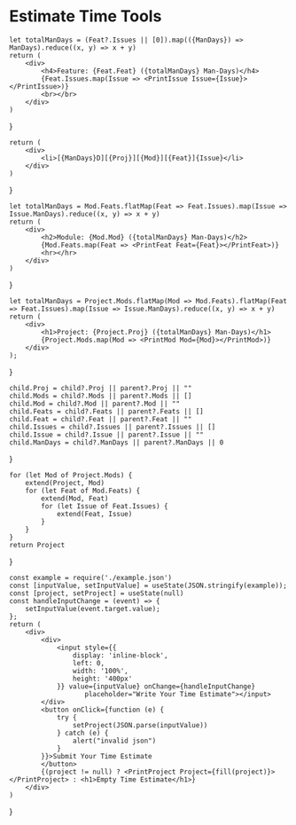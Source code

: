 # Estimate Time Tools


	let totalManDays = (Feat?.Issues || [0]).map(({ManDays}) => ManDays).reduce((x, y) => x + y)
	return (
		<div>
			<h4>Feature: {Feat.Feat} ({totalManDays} Man-Days)</h4>
			{Feat.Issues.map(Issue => <PrintIssue Issue={Issue}></PrintIssue>)}
			<br></br>
		</div>
	)
}

	return (
		<div>
			<li>[{ManDays}D][{Proj}][{Mod}][{Feat}]{Issue}</li>
		</div>
	)
}

	let totalManDays = Mod.Feats.flatMap(Feat => Feat.Issues).map(Issue => Issue.ManDays).reduce((x, y) => x + y)
	return (
		<div>
			<h2>Module: {Mod.Mod} ({totalManDays} Man-Days)</h2>
			{Mod.Feats.map(Feat => <PrintFeat Feat={Feat}></PrintFeat>)}
			<hr></hr>
		</div>
	)
}

	let totalManDays = Project.Mods.flatMap(Mod => Mod.Feats).flatMap(Feat => Feat.Issues).map(Issue => Issue.ManDays).reduce((x, y) => x + y)
	return (
		<div>
			<h1>Project: {Project.Proj} ({totalManDays} Man-Days)</h1>
			{Project.Mods.map(Mod => <PrintMod Mod={Mod}></PrintMod>)}
		</div>
	);
}

	child.Proj = child?.Proj || parent?.Proj || ""
	child.Mods = child?.Mods || parent?.Mods || []
	child.Mod = child?.Mod || parent?.Mod || ""
	child.Feats = child?.Feats || parent?.Feats || []
	child.Feat = child?.Feat || parent?.Feat || ""
	child.Issues = child?.Issues || parent?.Issues || []
	child.Issue = child?.Issue || parent?.Issue || ""
	child.ManDays = child?.ManDays || parent?.ManDays || 0
}

	for (let Mod of Project.Mods) {
		extend(Project, Mod)
		for (let Feat of Mod.Feats) {
			extend(Mod, Feat)
			for (let Issue of Feat.Issues) {
				extend(Feat, Issue)
			}
		}
	}
	return Project
}


	const example = require('./example.json')
	const [inputValue, setInputValue] = useState(JSON.stringify(example));
	const [project, setProject] = useState(null)
	const handleInputChange = (event) => {
		setInputValue(event.target.value);
	};
	return (
		<div>
			<div>
				<input style={{
					display: 'inline-block',
					left: 0,
					width: '100%',
					height: '400px'
				}} value={inputValue} onChange={handleInputChange}
					   placeholder="Write Your Time Estimate"></input>
			</div>
			<button onClick={function (e) {
				try {
					setProject(JSON.parse(inputValue))
				} catch (e) {
					alert("invalid json")
				}
			}}>Submit Your Time Estimate
			</button>
			{(project != null) ? <PrintProject Project={fill(project)}></PrintProject> : <h1>Empty Time Estimate</h1>}
		</div>
	)
}

<App></App>